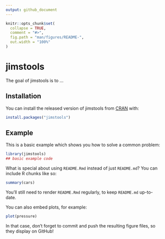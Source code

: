 ```yaml
---
output: github_document
---
```


<!-- README.md is generated from README.Rmd. Please edit that file -->

```r
knitr::opts_chunk$set(
  collapse = TRUE,
  comment = "#>",
  fig.path = "man/figures/README-",
  out.width = "100%"
)
```

# jimstools

<!-- badges: start -->
<!-- badges: end -->

The goal of jimstools is to ...

## Installation

You can install the released version of jimstools from [CRAN](https://CRAN.R-project.org) with:

``` r
install.packages("jimstools")
```

## Example

This is a basic example which shows you how to solve a common problem:

```r
library(jimstools)
## basic example code
```

What is special about using `README.Rmd` instead of just `README.md`? You can include R chunks like so:

```r
summary(cars)
```

You'll still need to render `README.Rmd` regularly, to keep `README.md` up-to-date.

You can also embed plots, for example:

```r
plot(pressure)
```

In that case, don't forget to commit and push the resulting figure files, so they display on GitHub!
